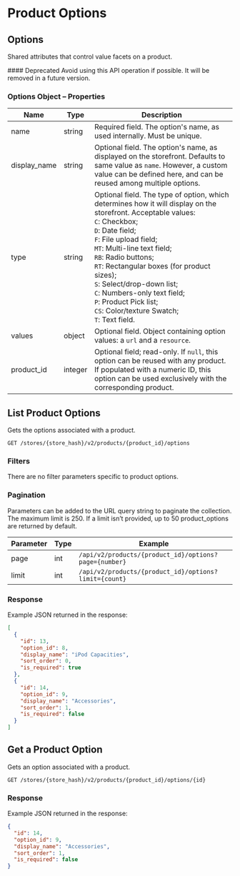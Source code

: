 # Product Options

## Options 

Shared attributes that control value facets on a product.

<Callout type="warning">
  #### Deprecated
  Avoid using this API operation if possible. It will be removed in a future version.
</Callout>

### Options Object – Properties 

| Name | Type | Description |
|-|-|-|
| name | string | Required field. The option's name, as used internally. Must be unique. |
| display_name | string | Optional field. The option's name, as displayed on the storefront. Defaults to same value as `name`. However, a custom value can be defined here, and can be reused among multiple options. |
| type | string | Optional field. The type of option, which determines how it will display on the storefront. Acceptable values: <br /> `C`: Checkbox; <br />`D`: Date field; <br />`F`: File upload field; <br />`MT`: Multi-line text field; <br />`RB`: Radio buttons; <br />`RT`: Rectangular boxes (for product sizes); <br />`S`: Select/drop-down list; <br />`C`: Numbers-only text field; <br />`P`: Product Pick list; <br />`CS`: Color/texture Swatch; <br />`T`: Text field.  |
| values | object | Optional field. Object containing option values: a `url` and a `resource`. |
| product_id | integer | Optional field; read-only. If `null`, this option can be reused with any product. If populated with a numeric ID, this option can be used exclusively with the corresponding product. |

## List Product Options 

Gets the options associated with a product.

`GET /stores/{store_hash}/v2/products/{product_id}/options`

### Filters 

There are no filter parameters specific to product options. 

### Pagination 

Parameters can be added to the URL query string to paginate the collection. The maximum limit is 250. If a limit isn’t provided, up to 50 product_options are returned by default.

| Parameter | Type | Example |
|-|-|-|
| page | int | `/api/v2/products/{product_id}/options?page={number}` |
| limit | int | `/api/v2/products/{product_id}/options?limit={count}` |

### Response 

Example JSON returned in the response:

```json showLineNumbers copy
[
  {
    "id": 13,
    "option_id": 8,
    "display_name": "iPod Capacities",
    "sort_order": 0,
    "is_required": true
  },
  {
    "id": 14,
    "option_id": 9,
    "display_name": "Accessories",
    "sort_order": 1,
    "is_required": false
  }
]
```

## Get a Product Option 

Gets an option associated with a product.

`GET /stores/{store_hash}/v2/products/{product_id}/options/{id}`

### Response 

Example JSON returned in the response:

```json showLineNumbers copy
{
  "id": 14,
  "option_id": 9,
  "display_name": "Accessories",
  "sort_order": 1,
  "is_required": false
}
```
